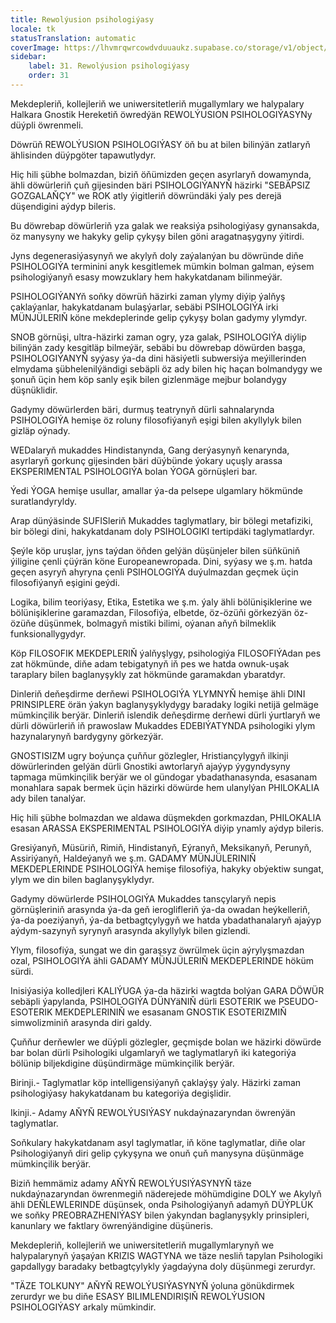 ```yaml
---
title: Rewolýusion psihologiýasy
locale: tk
statusTranslation: automatic
coverImage: https://lhvmrqwrcowdvduuaukz.supabase.co/storage/v1/object/public/strapi-uploads/small_cover-educacion-fundamental.webp-2d51a7828a2b1309555be27f7e2a61a0.webp
sidebar:
    label: 31. Rewolýusion psihologiýasy
    order: 31
---
```

Mekdepleriň, kollejleriň we uniwersitetleriň mugallymlary we halypalary Halkara Gnostik Hereketiň öwredýän REWOLÝUSION PSIHOLOGIÝASYNy düýpli öwrenmeli.

Döwrüň REWOLÝUSION PSIHOLOGIÝASY öň bu at bilen bilinýän zatlaryň ählisinden düýpgöter tapawutlydyr.

Hiç hili şübhe bolmazdan, biziň öňümizden geçen asyrlaryň dowamynda, ähli döwürleriň çuň gijesinden bäri PSIHOLOGIÝANYŇ häzirki "SEBÄPSIZ GOZGALAŇÇY" we ROK atly ýigitleriň döwründäki ýaly pes derejä düşendigini aýdyp bileris.

Bu döwrebap döwürleriň yza galak we reaksiýa psihologiýasy gynansakda, öz manysyny we hakyky gelip çykyşy bilen göni aragatnaşygyny ýitirdi.

Jyns degenerasiýasynyň we akylyň doly zaýalanýan bu döwründe diňe PSIHOLOGIÝA terminini anyk kesgitlemek mümkin bolman galman, eýsem psihologiýanyň esasy mowzuklary hem hakykatdanam bilinmeýär.

PSIHOLOGIÝANYň soňky döwrüň häzirki zaman ylymy diýip ýalňyş çaklaýanlar, hakykatdanam bulaşýarlar, sebäbi PSIHOLOGIÝA irki MÜNJÜLERIŇ köne mekdeplerinde gelip çykyşy bolan gadymy ylymdyr.

SNOB görnüşi, ultra-häzirki zaman ogry, yza galak, PSIHOLOGIÝA diýlip bilinýän zady kesgitläp bilmeýär, sebäbi bu döwrebap döwürden başga, PSIHOLOGIÝANYŇ syýasy ýa-da dini häsiýetli subwersiýa meýillerinden elmydama şübhelenilýändigi sebäpli öz ady bilen hiç haçan bolmandygy we şonuň üçin hem köp sanly eşik bilen gizlenmäge mejbur bolandygy düşnüklidir.

Gadymy döwürlerden bäri, durmuş teatrynyň dürli sahnalarynda PSIHOLOGIÝA hemişe öz roluny filosofiýanyň eşigi bilen akyllylyk bilen gizläp oýnady.

WEDalaryň mukaddes Hindistanynda, Gang derýasynyň kenarynda, asyrlaryň gorkunç gijesinden bäri düýbünde ýokary uçuşly arassa EKSPERIMENTAL PSIHOLOGIÝA bolan ÝOGA görnüşleri bar.

Ýedi ÝOGA hemişe usullar, amallar ýa-da pelsepe ulgamlary hökmünde suratlandyryldy.

Arap dünýäsinde SUFISleriň Mukaddes taglymatlary, bir bölegi metafiziki, bir bölegi dini, hakykatdanam doly PSIHOLOGIKI tertipdäki taglymatlardyr.

Şeýle köp uruşlar, jyns taýdan öňden gelýän düşünjeler bilen süňküniň ýiligine çenli çüýrän köne Europeanewropada. Dini, syýasy we ş.m. hatda geçen asyryň ahyryna çenli PSIHOLOGIÝA duýulmazdan geçmek üçin filosofiýanyň eşigini geýdi.

Logika, bilim teoriýasy, Etika, Estetika we ş.m. ýaly ähli bölünişiklerine we bölünişiklerine garamazdan, Filosofiýa, elbetde, öz-özüňi görkezýän öz-özüňe düşünmek, bolmagyň mistiki bilimi, oýanan aňyň bilmeklik funksionallygydyr.

Köp FILOSOFIK MEKDEPLERIŇ ýalňyşlygy, psihologiýa FILOSOFIÝAdan pes zat hökmünde, diňe adam tebigatynyň iň pes we hatda ownuk-uşak taraplary bilen baglanyşykly zat hökmünde garamakdan ybaratdyr.

Dinleriň deňeşdirme derňewi PSIHOLOGIÝA YLYMNYŇ hemişe ähli DINI PRINSIPLERE örän ýakyn baglanyşyklydygy baradaky logiki netijä gelmäge mümkinçilik berýär. Dinleriň islendik deňeşdirme derňewi dürli ýurtlaryň we dürli döwürleriň iň prawoslaw Mukaddes EDEBIÝATYNDA psihologiki ylym hazynalarynyň bardygyny görkezýär.

GNOSTISIZM ugry boýunça çuňňur gözlegler, Hristiançylygyň ilkinji döwürlerinden gelýän dürli Gnostiki awtorlaryň ajaýyp ýygyndysyny tapmaga mümkinçilik berýär we ol gündogar ybadathanasynda, esasanam monahlara sapak bermek üçin häzirki döwürde hem ulanylýan PHILOKALIA ady bilen tanalýar.

Hiç hili şübhe bolmazdan we aldawa düşmekden gorkmazdan, PHILOKALIA esasan ARASSA EKSPERIMENTAL PSIHOLOGIÝA diýip ynamly aýdyp bileris.

Gresiýanyň, Müsüriň, Rimiň, Hindistanyň, Eýranyň, Meksikanyň, Perunyň, Assiriýanyň, Haldeýanyň we ş.m. GADAMY MÜNJÜLERINIŇ MEKDEPLERINDE PSIHOLOGIÝA hemişe filosofiýa, hakyky obýektiw sungat, ylym we din bilen baglanyşyklydyr.

Gadymy döwürlerde PSIHOLOGIÝA Mukaddes tansçylaryň nepis görnüşleriniň arasynda ýa-da geň ieroglifleriň ýa-da owadan heýkelleriň, ýa-da poeziýanyň, ýa-da betbagtçylygyň we hatda ybadathanalaryň ajaýyp aýdym-sazynyň syrynyň arasynda akyllylyk bilen gizlendi.

Ylym, filosofiýa, sungat we din garaşsyz öwrülmek üçin aýrylyşmazdan ozal, PSIHOLOGIÝA ähli GADAMY MÜNJÜLERIŇ MEKDEPLERINDE höküm sürdi.

Inisiýasiýa kolledjleri KALIÝUGA ýa-da häzirki wagtda bolýan GARA DÖWÜR sebäpli ýapylanda, PSIHOLOGIÝA DÜNYäNIŇ dürli ESOTERIK we PSEUDO-ESOTERIK MEKDEPLERINIŇ we esasanam GNOSTIK ESOTERIZMIŇ simwolizminiň arasynda diri galdy.

Çuňňur derňewler we düýpli gözlegler, geçmişde bolan we häzirki döwürde bar bolan dürli Psihologiki ulgamlaryň we taglymatlaryň iki kategoriýa bölünip biljekdigine düşündirmäge mümkinçilik berýär.

Birinji.- Taglymatlar köp intelligensiýanyň çaklaýşy ýaly. Häzirki zaman psihologiýasy hakykatdanam bu kategoriýa degişlidir.

Ikinji.- Adamy AŇYŇ REWOLÝUSIÝASY nukdaýnazaryndan öwrenýän taglymatlar.

Soňkulary hakykatdanam asyl taglymatlar, iň köne taglymatlar, diňe olar Psihologiýanyň diri gelip çykyşyna we onuň çuň manysyna düşünmäge mümkinçilik berýär.

Biziň hemmämiz adamy AŇYŇ REWOLÝUSIÝASYNYŇ täze nukdaýnazaryndan öwrenmegiň näderejede möhümdigine DOLY we Akylyň ähli DEŇLEWLERINDE düşünsek, onda Psihologiýanyň adamyň DÜÝPLÜK we soňky PREOBRAZHENIÝASY bilen ýakyndan baglanyşykly prinsipleri, kanunlary we faktlary öwrenýändigine düşüneris.

Mekdepleriň, kollejleriň we uniwersitetleriň mugallymlarynyň we halypalarynyň ýaşaýan KRIZIS WAGTYNA we täze nesliň tapylan Psihologiki gapdallygy baradaky betbagtçylykly ýagdaýyna doly düşünmegi zerurdyr.

"TÄZE TOLKUNY" AŇYŇ REWOLÝUSIÝASYNYŇ ýoluna gönükdirmek zerurdyr we bu diňe ESASY BILIMLENDIRIŞIŇ REWOLÝUSION PSIHOLOGIÝASY arkaly mümkindir.

